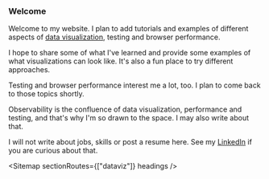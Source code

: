 
### Welcome

Welcome to my website. I plan to add tutorials and examples of different
aspects of [data visualization](/dataviz), testing and browser performance.

I hope to share some of what I've learned and provide some examples of what
visualizations can look like. It's also a fun place to try different approaches.

Testing and browser performance interest me a lot, too. I plan to come back
to those topics shortly.

Observability is the confluence of data visualization, performance and
testing, and that's why I'm so drawn to the space. I may also write about
that.

I will not write about jobs, skills or post a resume here. See my 
[LinkedIn](https://www.linkedin.com/in/tedpennings/) if you are curious
about that.

<Sitemap sectionRoutes={["dataviz"]} headings />
